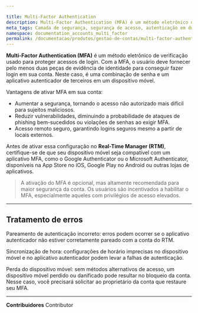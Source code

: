 ```yaml
---

title: Multi-Factor Authentication
description: Multi-Factor Authentication (MFA) é um método eletrônico de verificação usado para proteger acessos de login.
meta_tags: Camada de segurança, segurança de acesso, autenticação em duas etapas
namespace: documentation_accounts_multi_factor
permalink: /documentacao/produtos/gestao-de-contas/multi-factor-authentication/
---
```



**Multi-Factor Authentication (MFA)** é um método eletrônico de verificação usado para proteger acessos de login. Com a MFA, o usuário deve fornecer pelo menos duas peças de evidência de identidade para conseguir fazer login em sua conta. Neste caso, é uma combinação de senha e um aplicativo autenticador de terceiros em um dispositivo móvel.

Vantagens de ativar MFA em sua conta:

- Aumentar a segurança, tornando o acesso não autorizado mais difícil para sujeitos maliciosos.
- Reduzir vulnerabilidades, diminuindo a probabilidade de ataques de phishing bem-sucedidos ou violações de senhas ao exigir MFA.
- Acesso remoto seguro, garantindo logins seguros mesmo a partir de locais externos.

Antes de ativar essa configuração no **Real-Time Manager (RTM)**, certifique-se de que seu dispositivo móvel seja compatível com um aplicativo MFA, como o Google Authenticator ou o Microsoft Authenticator, disponíveis na App Store no iOS, Google Play no Android ou outras lojas de aplicativos.

> A ativação do MFA é opcional, mas altamente recomendada para maior segurança da conta. Os usuários são incentivados a habilitar o MFA, especialmente aqueles com privilégios de acesso elevados.

---

## Tratamento de erros

Pareamento de autenticação incorreto: erros podem ocorrer se o aplicativo autenticador não estiver corretamente pareado com a conta do RTM.

Sincronização de hora: configurações de horário imprecisas no dispositivo móvel e no aplicativo autenticador podem levar a falhas de autenticação.

Perda do dispositivo móvel: sem métodos alternativos de acesso, um dispositivo móvel perdido ou danificado pode resultar no bloqueio da conta. Nesse caso, você precisará solicitar ao proprietário da conta que restaure seu MFA.


---


**Contribuidores** <ContributorList>Contributor</ContributorList>

